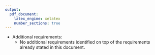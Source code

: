 ```yaml
---
output:
  pdf_document:
    latex_engine: xelatex
    number_sections: true
---
```


* Additional requirements:
    + No additional requirements identified on top of the requirements already stated in this document.
